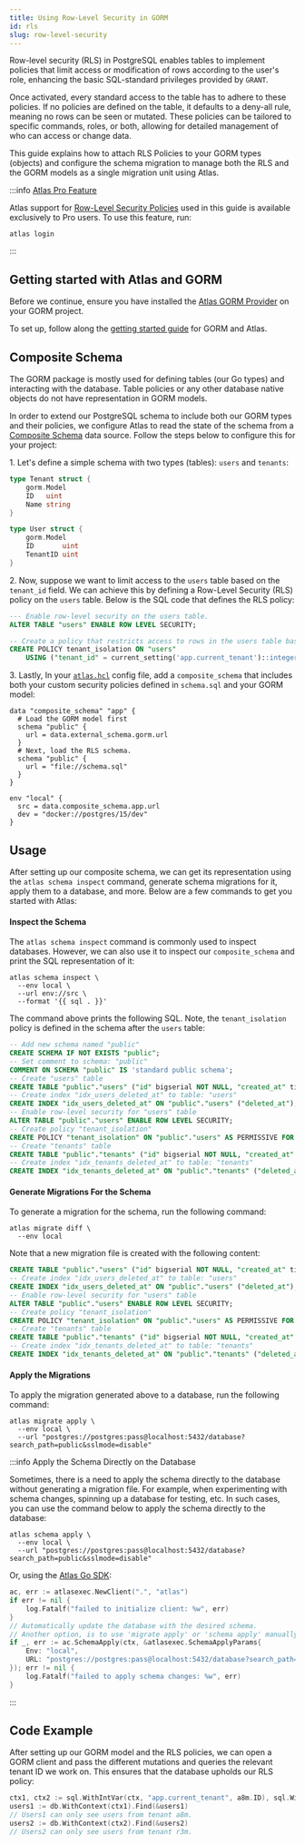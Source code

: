 ```yaml
---
title: Using Row-Level Security in GORM
id: rls
slug: row-level-security
---
```


Row-level security (RLS) in PostgreSQL enables tables to implement policies that limit access or modification of rows
according to the user's role, enhancing the basic SQL-standard privileges provided by `GRANT`.

Once activated, every standard access to the table has to adhere to these policies. If no policies are defined on the table,
it defaults to a deny-all rule, meaning no rows can be seen or mutated. These policies can be tailored to specific commands,
roles, or both, allowing for detailed management of who can access or change data.

This guide explains how to attach RLS Policies to your GORM types (objects) and configure the schema
migration to manage both the RLS and the GORM models as a single migration unit using Atlas.

:::info [Atlas Pro Feature](/features#pro-plan)

Atlas support for [Row-Level Security Policies](/atlas-schema/hcl#row-level-security-policy) used in
this guide is available exclusively to Pro users. To use this feature, run:

```
atlas login
```

:::

## Getting started with Atlas and GORM
Before we continue, ensure you have installed the [Atlas GORM Provider](https://github.com/ariga/atlas-provider-gorm)
on your GORM project.

To set up, follow along the [getting started guide](/guides/orms/gorm) for GORM and Atlas.

## Composite Schema

The GORM package is mostly used for defining tables (our Go types) and interacting with the database. Table policies
or any other database native objects do not have representation in GORM models.

In order to extend our PostgreSQL schema to include both our GORM types and their policies, we configure Atlas to
read the state of the schema from a [Composite Schema](/atlas-schema/projects#data-source-composite_schema)
data source. Follow the steps below to configure this for your project:

1\. Let's define a simple schema with two types (tables): `users` and `tenants`:

```go title="models.go"
type Tenant struct {
	gorm.Model
	ID   uint
	Name string
}

type User struct {
	gorm.Model
	ID       uint
	TenantID uint
}
```

2\. Now, suppose we want to limit access to the `users` table based on the `tenant_id` field. We can achieve this by defining
a Row-Level Security (RLS) policy on the `users` table. Below is the SQL code that defines the RLS policy:

```sql title="schema.sql"
--- Enable row-level security on the users table.
ALTER TABLE "users" ENABLE ROW LEVEL SECURITY;

-- Create a policy that restricts access to rows in the users table based on the current tenant.
CREATE POLICY tenant_isolation ON "users"
    USING ("tenant_id" = current_setting('app.current_tenant')::integer);
```

3\. Lastly, In your [`atlas.hcl`](/guides/orms/gorm#standalone-mode) config file, add a `composite_schema` that includes both your
custom security policies defined in `schema.sql` and your GORM model:

```hcl title="atlas.hcl"
data "composite_schema" "app" {
  # Load the GORM model first
  schema "public" {
    url = data.external_schema.gorm.url
  }
  # Next, load the RLS schema.
  schema "public" {
    url = "file://schema.sql"
  }
}

env "local" {
  src = data.composite_schema.app.url
  dev = "docker://postgres/15/dev"
}
```

## Usage

After setting up our composite schema, we can get its representation using the `atlas schema inspect` command, generate
schema migrations for it, apply them to a database, and more. Below are a few commands to get you started with Atlas:

#### Inspect the Schema

The `atlas schema inspect` command is commonly used to inspect databases. However, we can also use it to inspect our
`composite_schema` and print the SQL representation of it:

```shell
atlas schema inspect \
  --env local \
  --url env://src \
  --format '{{ sql . }}'
```

The command above prints the following SQL. Note, the `tenant_isolation` policy is defined in the schema after the `users`
table:

```sql
-- Add new schema named "public"
CREATE SCHEMA IF NOT EXISTS "public";
-- Set comment to schema: "public"
COMMENT ON SCHEMA "public" IS 'standard public schema';
-- Create "users" table
CREATE TABLE "public"."users" ("id" bigserial NOT NULL, "created_at" timestamptz NULL, "updated_at" timestamptz NULL, "deleted_at" timestamptz NULL, "tenant_id" bigint NULL, PRIMARY KEY ("id"));
-- Create index "idx_users_deleted_at" to table: "users"
CREATE INDEX "idx_users_deleted_at" ON "public"."users" ("deleted_at");
-- Enable row-level security for "users" table
ALTER TABLE "public"."users" ENABLE ROW LEVEL SECURITY;
-- Create policy "tenant_isolation"
CREATE POLICY "tenant_isolation" ON "public"."users" AS PERMISSIVE FOR ALL TO PUBLIC USING (tenant_id = (current_setting('app.current_tenant'::text))::integer);
-- Create "tenants" table
CREATE TABLE "public"."tenants" ("id" bigserial NOT NULL, "created_at" timestamptz NULL, "updated_at" timestamptz NULL, "deleted_at" timestamptz NULL, "name" text NULL, "user_id" bigint NULL, PRIMARY KEY ("id"));
-- Create index "idx_tenants_deleted_at" to table: "tenants"
CREATE INDEX "idx_tenants_deleted_at" ON "public"."tenants" ("deleted_at");
```

#### Generate Migrations For the Schema

To generate a migration for the schema, run the following command:

```shell
atlas migrate diff \
  --env local
```

Note that a new migration file is created with the following content:

```sql title="migrations/20240712090543.sql"
CREATE TABLE "public"."users" ("id" bigserial NOT NULL, "created_at" timestamptz NULL, "updated_at" timestamptz NULL, "deleted_at" timestamptz NULL, "tenant_id" bigint NULL, PRIMARY KEY ("id"));
-- Create index "idx_users_deleted_at" to table: "users"
CREATE INDEX "idx_users_deleted_at" ON "public"."users" ("deleted_at");
-- Enable row-level security for "users" table
ALTER TABLE "public"."users" ENABLE ROW LEVEL SECURITY;
-- Create policy "tenant_isolation"
CREATE POLICY "tenant_isolation" ON "public"."users" AS PERMISSIVE FOR ALL TO PUBLIC USING (tenant_id = (current_setting('app.current_tenant'::text))::integer);
-- Create "tenants" table
CREATE TABLE "public"."tenants" ("id" bigserial NOT NULL, "created_at" timestamptz NULL, "updated_at" timestamptz NULL, "deleted_at" timestamptz NULL, "name" text NULL, "user_id" bigint NULL, PRIMARY KEY ("id"));
-- Create index "idx_tenants_deleted_at" to table: "tenants"
CREATE INDEX "idx_tenants_deleted_at" ON "public"."tenants" ("deleted_at");
```

#### Apply the Migrations

To apply the migration generated above to a database, run the following command:

```
atlas migrate apply \
  --env local \
  --url "postgres://postgres:pass@localhost:5432/database?search_path=public&sslmode=disable"
```

:::info Apply the Schema Directly on the Database

Sometimes, there is a need to apply the schema directly to the database without generating a migration file. For example,
when experimenting with schema changes, spinning up a database for testing, etc. In such cases, you can use the command
below to apply the schema directly to the database:

```shell
atlas schema apply \
  --env local \
  --url "postgres://postgres:pass@localhost:5432/database?search_path=public&sslmode=disable"
```

Or, using the [Atlas Go SDK](https://github.com/ariga/atlas-go-sdk):

```go
ac, err := atlasexec.NewClient(".", "atlas")
if err != nil {
	log.Fatalf("failed to initialize client: %w", err)
}
// Automatically update the database with the desired schema.
// Another option, is to use 'migrate apply' or 'schema apply' manually.
if _, err := ac.SchemaApply(ctx, &atlasexec.SchemaApplyParams{
	Env: "local",
	URL: "postgres://postgres:pass@localhost:5432/database?search_path=public&sslmode=disable",
}); err != nil {
    log.Fatalf("failed to apply schema changes: %w", err)
}
```

:::

## Code Example

After setting up our GORM model and the RLS policies, we can open a GORM client and pass the different mutations and
queries the relevant tenant ID we work on. This ensures that the database upholds our RLS policy:

```go
ctx1, ctx2 := sql.WithIntVar(ctx, "app.current_tenant", a8m.ID), sql.WithIntVar(ctx, "app.current_tenant", r3m.ID)
users1 := db.WithContext(ctx1).Find(&users1)
// Users1 can only see users from tenant a8m.
users2 := db.WithContext(ctx2).Find(&users2)
// Users2 can only see users from tenant r3m.
```
